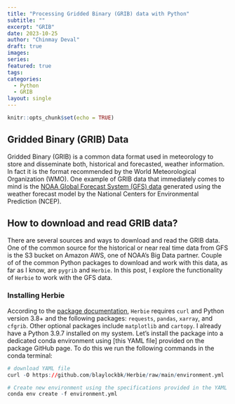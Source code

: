 ```yaml
---
title: "Processing Gridded Binary (GRIB) data with Python"
subtitle: ""
excerpt: "GRIB"
date: 2023-10-25
author: "Chinmay Deval"
draft: true
images:
series:
featured: true 
tags:
categories: 
  - Python
  - GRIB
layout: single
---
```


```r
knitr::opts_chunk$set(echo = TRUE)

```

## Gridded Binary (GRIB) Data

Gridded Binary (GRIB) is a common data format used in meteorology to store and disseminate both, historical and forecasted, weather information. In fact it is the format recommended by the World Meteorological Organization (WMO). One example of GRIB data that immediately comes to mind is the [NOAA Global Forecast System (GFS) data](https://registry.opendata.aws/noaa-gfs-bdp-pds/) generated using the weather forecast model by the National Centers for Environmental Prediction (NCEP).

## How to download and read GRIB data?

There are several sources and ways to download and read the GRIB data. One of the common source for the historical or near real time data from GFS is the S3 bucket on Amazon AWS, one of NOAA's Big Data partner. Couple of of the common Python packages to download and work with this data, as far as I know, are `pygrib` and `Herbie`. In this post, I explore the functionality of `Herbie` to work with the GFS data. 

### Installing Herbie

According to the [package documentation](https://blaylockbk.github.io/Herbie/_build/html/user_guide/install.html), `Herbie` requires `curl` and Python version 3.8+ and the following packages: `requests`, `pandas`, `xarray`, and `cfgrib`. Other optional packages include `matplotlib` and `cartopy`. I already have a Python 3.9.7 installed on my system. Let's install the package into a dedicated conda environment using [this YAML file] provided on the package GitHub page. To do this we run the following commands in the conda terminal:


```r
# download YAML file
curl -O https://github.com/blaylockbk/Herbie/raw/main/environment.yml

# Create new environment using the specifications provided in the YAML file.
conda env create -f environment.yml
```


